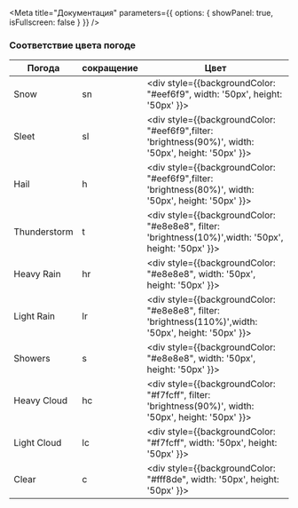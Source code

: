<Meta
  title="Документация"
  parameters={{ options: { showPanel: true, isFullscreen: false } }}
/>

### Соответствие цвета погоде

| Погода       | сокращение | Цвет                                                                                                          |
| ------------ | ---------- | ------------------------------------------------------------------------------------------------------------- |
| Snow         | sn         | <div style={{backgroundColor: "#eef6f9", width: '50px', height: '50px' }}></div>                              |
| Sleet        | sl         | <div style={{backgroundColor: "#eef6f9",filter: 'brightness(90%)', width: '50px', height: '50px' }}></div>    |
| Hail         | h          | <div style={{backgroundColor: "#eef6f9",filter: 'brightness(80%)', width: '50px', height: '50px' }}></div>    |
| Thunderstorm | t          | <div style={{backgroundColor: "#e8e8e8",   filter: 'brightness(10%)',width: '50px', height: '50px' }}></div>  |
| Heavy Rain   | hr         | <div style={{backgroundColor: "#e8e8e8", width: '50px', height: '50px' }}></div>                              |
| Light Rain   | lr         | <div style={{backgroundColor: "#e8e8e8",   filter: 'brightness(110%)',width: '50px', height: '50px' }}></div> |
| Showers      | s          | <div style={{backgroundColor: "#e8e8e8", width: '50px', height: '50px' }}></div>                              |
| Heavy Cloud  | hc         | <div style={{backgroundColor: "#f7fcff", filter: 'brightness(90%)', width: '50px', height: '50px' }}></div>   |
| Light Cloud  | lc         | <div style={{backgroundColor: "#f7fcff", width: '50px', height: '50px' }}></div>                              |
| Clear        | c          | <div style={{backgroundColor: "#fff8de", width: '50px', height: '50px' }}></div>                              |
